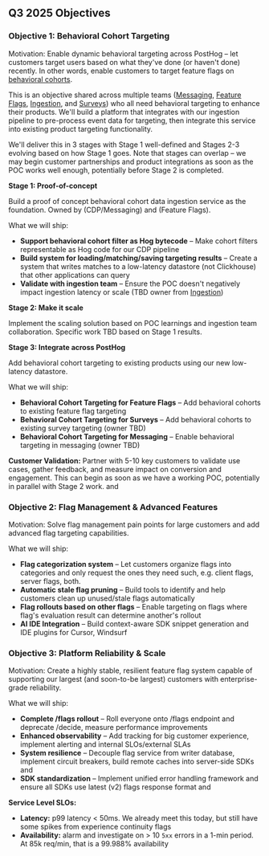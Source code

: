 ## Q3 2025 Objectives

### Objective 1: Behavioral Cohort Targeting

Motivation: Enable dynamic behavioral targeting across PostHog – let customers target users based on what they've done (or haven't done) recently. In other words, enable customers to target feature flags on [behavioral cohorts](/docs/data/cohorts).

This is an objective shared across multiple teams ([Messaging](/teams/messaging), [Feature Flags](/teams/feature-flags), [Ingestion](/teams/ingestion), and [Surveys](/teams/surveys)) who all need behavioral targeting to enhance their products. We'll build a platform that integrates with our ingestion pipeline to pre-process event data for targeting, then integrate this service into existing product targeting functionality.

We'll deliver this in 3 stages with Stage 1 well-defined and Stages 2-3 evolving based on how Stage 1 goes. Note that stages can overlap – we may begin customer partnerships and product integrations as soon as the POC works well enough, potentially before Stage 2 is completed.

**Stage 1: Proof-of-concept**

Build a proof of concept behavioral cohort data ingestion service as the foundation. Owned by <TeamMember name ="Ben White" photo /> (CDP/Messaging) and <TeamMember name="Dylan Martin" photo /> (Feature Flags).

What we will ship:
* **Support behavioral cohort filter as Hog bytecode** – Make cohort filters representable as Hog code for our CDP pipeline <TeamMember name="Dylan Martin" photo />
* **Build system for loading/matching/saving targeting results** – Create a system that writes matches to a low-latency datastore (not Clickhouse) that other applications can query <TeamMember name="Ben White" photo />
* **Validate with ingestion team** – Ensure the POC doesn't negatively impact ingestion latency or scale (TBD owner from [Ingestion](/teams/ingestion))

**Stage 2: Make it scale**

Implement the scaling solution based on POC learnings and ingestion team collaboration. Specific work TBD based on Stage 1 results.

**Stage 3: Integrate across PostHog**

Add behavioral cohort targeting to existing products using our new low-latency datastore.

What we will ship:
* **Behavioral Cohort Targeting for Feature Flags** – Add behavioral cohorts to existing feature flag targeting <TeamMember name ="Dylan Martin" photo />
* **Behavioral Cohort Targeting for Surveys** – Add behavioral cohorts to existing survey targeting (owner TBD)
* **Behavioral Cohort Targeting for Messaging** – Enable behavioral targeting in messaging (owner TBD)

**Customer Validation:** Partner with 5-10 key customers to validate use cases, gather feedback, and measure impact on conversion and engagement. This can begin as soon as we have a working POC, potentially in parallel with Stage 2 work. <TeamMember name="Dylan Martin" photo /> and <TeamMember name="Annika Schmid" photo />

### Objective 2: Flag Management & Advanced Features  
Motivation: Solve flag management pain points for large customers and add advanced flag targeting capabilities.

What we will ship:
* **Flag categorization system** – Let customers organize flags into categories and only request the ones they need such, e.g. client flags, server flags, both. <TeamMember name="Phil Haack" photo />
* **Automatic stale flag pruning** – Build tools to identify and help customers clean up unused/stale flags automatically <TeamMember name="Phil Haack" photo />
* **Flag rollouts based on other flags** – Enable targeting on flags where flag's evaluation result can determine another's rollout <TeamMember name="Phil Haack" photo />
* **AI IDE Integration** – Build context-aware SDK snippet generation and IDE plugins for Cursor, Windsurf <TeamMember name="Phil Haack" photo />

### Objective 3: Platform Reliability & Scale
Motivation: Create a highly stable, resilient feature flag system capable of supporting our largest (and soon-to-be largest) customers with enterprise-grade reliability.

What we will ship:
* **Complete /flags rollout** – Roll everyone onto /flags endpoint and deprecate /decide, measure performance improvements <TeamMember name="Andy Zhao" photo />
* **Enhanced observability** – Add tracking for big customer experience, implement alerting and internal SLOs/external SLAs <TeamMember name="Andy Zhao" photo />
* **System resilience** – Decouple flag service from writer database, implement circuit breakers, build remote caches into server-side SDKs <TeamMember name="Andy Zhao" photo /> and <TeamMember name="Dylan Martin" photo />
* **SDK standardization** – Implement unified error handling framework and ensure all SDKs use latest (v2) flags response format <TeamMember name="Andy Zhao" photo /> and <TeamMember name="Phil Haack" photo />

**Service Level SLOs:**
* **Latency:** p99 latency < 50ms. We already meet this today, but still have some spikes from experience continuity flags
* **Availability:** alarm and investigate on > 10 `5xx` errors in a 1-min period. At 85k req/min, that is a 99.988% availability
